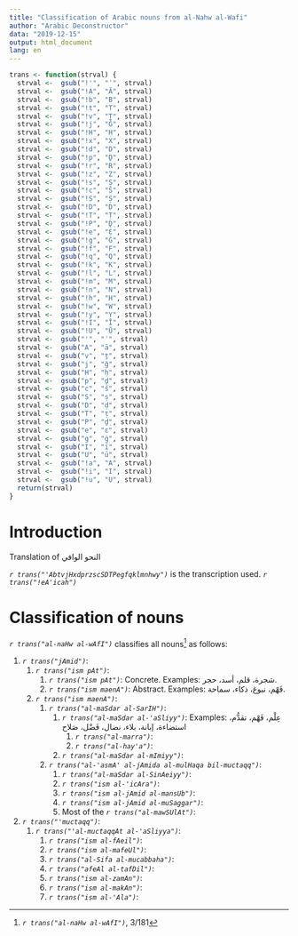 ```yaml
---
title: "Classification of Arabic nouns from al-Nahw al-Wafi"
author: "Arabic Deconstructor"
data: "2019-12-15"
output: html_document
lang: en
---
```

```r
trans <- function(strval) {
  strval <-  gsub("!'", "ʾ", strval)
  strval <-  gsub("!A", "Ā", strval)
  strval <-  gsub("!b", "B", strval)
  strval <-  gsub("!t", "T", strval)
  strval <-  gsub("!v", "Ṯ", strval)
  strval <-  gsub("!j", "Ǧ", strval)
  strval <-  gsub("!H", "Ḥ", strval)
  strval <-  gsub("!x", "X", strval)
  strval <-  gsub("!d", "D", strval)
  strval <-  gsub("!p", "Ḏ", strval)
  strval <-  gsub("!r", "R", strval)
  strval <-  gsub("!z", "Z", strval)
  strval <-  gsub("!s", "S", strval)
  strval <-  gsub("!c", "Š", strval)
  strval <-  gsub("!S", "Ṣ", strval)
  strval <-  gsub("!D", "Ḍ", strval)
  strval <-  gsub("!T", "Ṭ", strval)
  strval <-  gsub("!P", "Ḏ̣", strval)
  strval <-  gsub("!e", "Ɛ", strval)
  strval <-  gsub("!g", "Ġ", strval)
  strval <-  gsub("!f", "F", strval)
  strval <-  gsub("!q", "Q", strval)
  strval <-  gsub("!k", "K", strval)
  strval <-  gsub("!l", "L", strval)
  strval <-  gsub("!m", "M", strval)
  strval <-  gsub("!n", "N", strval)
  strval <-  gsub("!h", "H", strval)
  strval <-  gsub("!w", "W", strval)
  strval <-  gsub("!y", "Y", strval)
  strval <-  gsub("!I", "Ī", strval)
  strval <-  gsub("!U", "Ū", strval)
  strval <-  gsub("'", "ʾ", strval)
  strval <-  gsub("A", "ā", strval)
  strval <-  gsub("v", "ṯ", strval)
  strval <-  gsub("j", "ǧ", strval)
  strval <-  gsub("H", "ḥ", strval)
  strval <-  gsub("p", "ḏ", strval)
  strval <-  gsub("c", "š", strval)
  strval <-  gsub("S", "ṣ", strval)
  strval <-  gsub("D", "ḍ", strval)
  strval <-  gsub("T", "ṭ", strval)
  strval <-  gsub("P", "ḏ̣", strval)
  strval <-  gsub("e", "ɛ", strval)
  strval <-  gsub("g", "ġ", strval)
  strval <-  gsub("I", "ī", strval)
  strval <-  gsub("U", "ū", strval)
  strval <-  gsub("!a", "A", strval)
  strval <-  gsub("!i", "I", strval)
  strval <-  gsub("!u", "U", strval)
  return(strval)
} 
```
# Introduction

Translation of [النحو الوافي]{lang=ar}

_`r trans("'AbtvjHxdprzscSDTPegfqklmnhwy")`_ is the transcription used. _`r trans("!eA'icah")`_

# Classification of nouns

_`r trans("al-naHw al-wAfI")`_ classifies all nouns^[_`r trans("al-naHw al-wAfI")`_, 3/181] as follows:

1. _`r trans("jAmid")`_:
   1. _`r trans("ism pAt")`_: 
      1. _`r trans("ism pAt")`_: Concrete. Examples: [شجرة، قلم، أسد، حجر]{lang=ar}.
      2. _`r trans("ism maenA")`_: Abstract. Examples: [فَهْم، نبوغ، ذكاء، سماحة]{lang=ar}.
   2. _`r trans("ism maenA")`_:
      1. _`r trans("al-maSdar al-SarIH")`_:
         1. _`r trans("al-maSdar al-'aSliyy")`_: Examples: [عِلْم، فَهْم، تقدُّم، استضاءة، إبانة، بلاء، نضال، فَضْل، صَلاح]{lang=ar}
            1. _`r trans("al-marra")`_:
            1. _`r trans("al-hay'a")`_:
         1. _`r trans("al-maSdar al-mImiyy")`_:
      2. _`r trans("al-'asmA' al-jAmida al-mulHaqa bil-muctaqq")`_:
         1. _`r trans("al-maSdar al-SinAeiyy")`_:
         1. _`r trans("ism al-'icAra")`_:
         1. _`r trans("ism al-jAmid al-mansUb")`_:
         1. _`r trans("ism al-jAmid al-muSaggar")`_:
         1. Most of the _`r trans("al-mawSUlAt")`_:
2. _`r trans("'muctaqq")`_:
   1. _`r trans("'al-muctaqqAt al-'aSliyya")`_:
      1. _`r trans("ism al-fAeil")`_:
      1. _`r trans("ism al-mafeUl")`_:
      1. _`r trans("al-Sifa al-mucabbaha")`_:
      1. _`r trans("afeAl al-tafDil")`_:
      1. _`r trans("ism al-zamAn")`_:
      1. _`r trans("ism al-makAn")`_:
      1. _`r trans("ism al-'Ala")`_:



